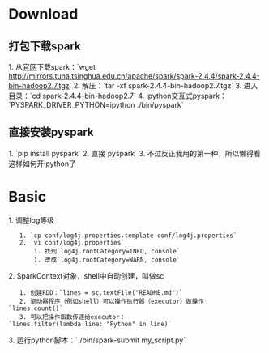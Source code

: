 = Download =
== 打包下载spark ==
1. 从[[https://spark.apache.org/downloads.html|官网]]下载spark：`wget http://mirrors.tuna.tsinghua.edu.cn/apache/spark/spark-2.4.4/spark-2.4.4-bin-hadoop2.7.tgz`
2. 解压：`tar -xf spark-2.4.4-bin-hadoop2.7.tgz`
3. 进入目录：`cd spark-2.4.4-bin-hadoop2.7`
4. ipython交互式pyspark：`PYSPARK_DRIVER_PYTHON=ipython ./bin/pyspark`
== 直接安装pyspark ==
1. `pip install pyspark`
2. 直接`pyspark`
3. 不过反正我用的第一种，所以懒得看这样如何开ipython了

= Basic =
1. 调整log等级
    1. `cp conf/log4j.properties.template conf/log4j.properties`
    2. `vi conf/log4j.properties`
        1. 找到`log4j.rootCategory=INFO, console`
        1. 改成`log4j.rootCategory=WARN, console`
2. SparkContext对象，shell中自动创建，叫做sc
    1. 创建RDD：`lines = sc.textFile("README.md")`
    2. 驱动器程序（例如shell）可以操作执行器（executor）做操作：`lines.count()`
    3. 可以把操作函数传递给executor：`lines.filter(lambda line: "Python" in line)`
3. 运行python脚本：`./bin/spark-submit my_script.py`
{{{python
print(123)

from pyspark import SparkConf, SparkContext

conf = SparkConf().setMaster("local").setAppName("My App")
sc = SparkContext(conf = conf)

lines = sc.textFile("README.md")
print(lines.count())
print(lines.first())

pythonLines = lines.filter(lambda line: "Python" in line)
print(pythonLines.first())

sc.stop()
}}}
